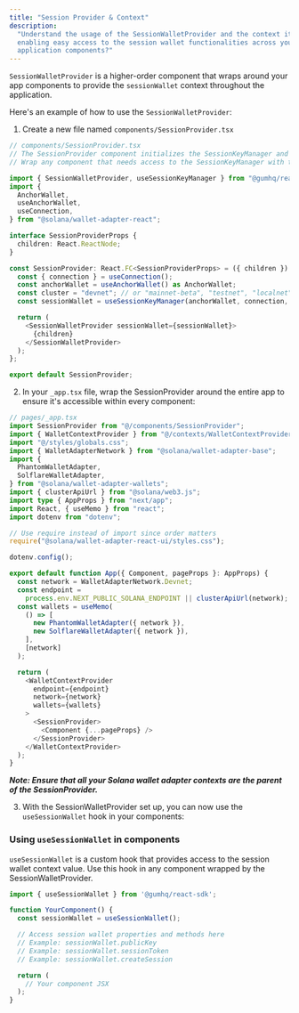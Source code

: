 ```yaml
---
title: "Session Provider & Context"
description:
  "Understand the usage of the SessionWalletProvider and the context it provides,
  enabling easy access to the session wallet functionalities across your
  application components?"
---
```


`SessionWalletProvider` is a higher-order component that wraps around your app components to provide the `sessionWallet` context throughout the application.

Here's an example of how to use the `SessionWalletProvider`:

1. Create a new file named `components/SessionProvider.tsx`

```typescript
// components/SessionProvider.tsx
// The SessionProvider component initializes the SessionKeyManager and provides it to its children via context.
// Wrap any component that needs access to the SessionKeyManager with this provider.

import { SessionWalletProvider, useSessionKeyManager } from "@gumhq/react-sdk";
import {
  AnchorWallet,
  useAnchorWallet,
  useConnection,
} from "@solana/wallet-adapter-react";

interface SessionProviderProps {
  children: React.ReactNode;
}

const SessionProvider: React.FC<SessionProviderProps> = ({ children }) => {
  const { connection } = useConnection();
  const anchorWallet = useAnchorWallet() as AnchorWallet;
  const cluster = "devnet"; // or "mainnet-beta", "testnet", "localnet"
  const sessionWallet = useSessionKeyManager(anchorWallet, connection, cluster);

  return (
    <SessionWalletProvider sessionWallet={sessionWallet}>
      {children}
    </SessionWalletProvider>
  );
};

export default SessionProvider;
```

2. In your `_app.tsx` file, wrap the SessionProvider around the entire app to ensure it's accessible within every component:

```typescript
// pages/_app.tsx
import SessionProvider from "@/components/SessionProvider";
import { WalletContextProvider } from "@/contexts/WalletContextProvider";
import "@/styles/globals.css";
import { WalletAdapterNetwork } from "@solana/wallet-adapter-base";
import {
  PhantomWalletAdapter,
  SolflareWalletAdapter,
} from "@solana/wallet-adapter-wallets";
import { clusterApiUrl } from "@solana/web3.js";
import type { AppProps } from "next/app";
import React, { useMemo } from "react";
import dotenv from "dotenv";

// Use require instead of import since order matters
require("@solana/wallet-adapter-react-ui/styles.css");

dotenv.config();

export default function App({ Component, pageProps }: AppProps) {
  const network = WalletAdapterNetwork.Devnet;
  const endpoint =
    process.env.NEXT_PUBLIC_SOLANA_ENDPOINT || clusterApiUrl(network);
  const wallets = useMemo(
    () => [
      new PhantomWalletAdapter({ network }),
      new SolflareWalletAdapter({ network }),
    ],
    [network]
  );

  return (
    <WalletContextProvider
      endpoint={endpoint}
      network={network}
      wallets={wallets}
    >
      <SessionProvider>
        <Component {...pageProps} />
      </SessionProvider>
    </WalletContextProvider>
  );
}
```

_**Note: Ensure that all your Solana wallet adapter contexts are the parent of the SessionProvider.**_

3. With the SessionWalletProvider set up, you can now use the `useSessionWallet` hook in your components:

### Using `useSessionWallet` in components

`useSessionWallet` is a custom hook that provides access to the session wallet context value. Use this hook in any component wrapped by the SessionWalletProvider.

```typescript
import { useSessionWallet } from '@gumhq/react-sdk';

function YourComponent() {
  const sessionWallet = useSessionWallet();

  // Access session wallet properties and methods here
  // Example: sessionWallet.publicKey
  // Example: sessionWallet.sessionToken
  // Example: sessionWallet.createSession

  return (
    // Your component JSX
  );
}
```
